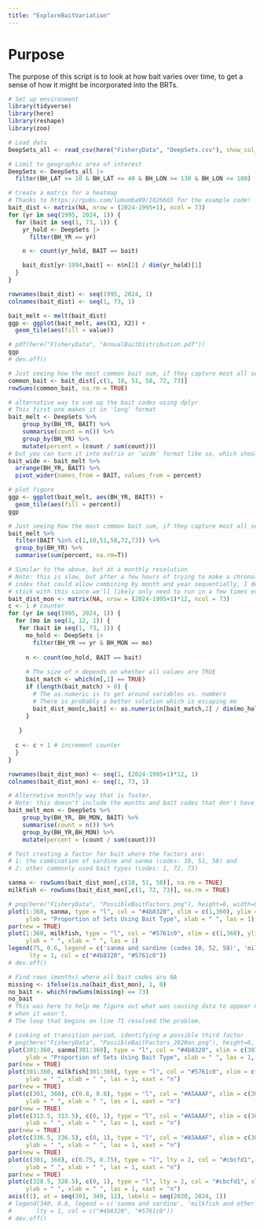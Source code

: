 ```yaml
---
title: "ExploreBaitVariation"
---
```


# Purpose
The purpose of this script is to look at how bait varies over time,
to get a sense of how it might be incorporated into the BRTs.

```r
# Set up environment
library(tidyverse)
library(here)
library(reshape)
library(zoo)
```

```r
# Load data
DeepSets_all <- read_csv(here("FisheryData", "DeepSets.csv"), show_col_types = FALSE)
```

```r
# Limit to geographic area of interest
DeepSets <- DeepSets_all |>
  filter(BH_LAT >= 10 & BH_LAT <= 40 & BH_LON >= 130 & BH_LON <= 180)
```

```r
# Create a matrix for a heatmap
# Thanks to https://rpubs.com/lumumba99/1026665 for the example code!
bait_dist <- matrix(NA, nrow = (2024-1995+1), ncol = 73)
for (yr in seq(1995, 2024, 1)) {
  for (bait in seq(1, 73, 1)) {
    yr_hold <- DeepSets |>
      filter(BH_YR == yr)

    n <- count(yr_hold, BAIT == bait)

    bait_dist[yr-1994,bait] <- n$n[2] / dim(yr_hold)[1]
  }
}

rownames(bait_dist) <- seq(1995, 2024, 1)
colnames(bait_dist) <- seq(1, 73, 1)

bait_melt <- melt(bait_dist)
ggp <- ggplot(bait_melt, aes(X1, X2)) + 
  geom_tile(aes(fill = value))

# pdf(here("FisheryData", "AnnualBaitDistribution.pdf"))
ggp                                                              
# dev.off()

```
```r
# Just seeing how the most common bait sum, if they capture most all sets
common_bait <- bait_dist[,c(1, 10, 51, 58, 72, 73)]
rowSums(common_bait, na.rm = TRUE)
```
```r
# alternative way to sum up the bait codes using dplyr
# This first one makes it in 'long' format
bait_melt <- DeepSets %>%
    group_by(BH_YR, BAIT) %>%
    summarise(count = n()) %>%
    group_by(BH_YR) %>%
    mutate(percent = (count / sum(count)))
# but you can turn it into matrix or 'wide' format like so, which should match the bait_dist above
bait_wide <- bait_melt %>% 
  arrange(BH_YR, BAIT) %>% 
  pivot_wider(names_from = BAIT, values_from = percent)

# plot figure
ggp <- ggplot(bait_melt, aes(BH_YR, BAIT)) + 
  geom_tile(aes(fill = percent))
ggp

# Just seeing how the most common bait sum, if they capture most all sets
bait_melt %>% 
  filter(BAIT %in% c(1,10,51,58,72,73)) %>% 
  group_by(BH_YR) %>% 
  summarise(sum(percent, na.rm=T))
```


```r
# Similar to the above, but at a monthly resolution
# Note: this is slow, but after a few hours of trying to make a chronological 
# index that could allow combining by month and year sequentially, I decided to 
# stick with this since we'll likely only need to run in a few times ever.
bait_dist_mon <- matrix(NA, nrow = (2024-1995+1)*12, ncol = 73)
c <- 1 # counter
for (yr in seq(1995, 2024, 1)) {
  for (mo in seq(1, 12, 1)) {
   for (bait in seq(1, 73, 1)) {
     mo_hold <- DeepSets |>
       filter(BH_YR == yr & BH_MON == mo)
     
     n <- count(mo_hold, BAIT == bait)
     
     # The size of n depends on whether all values are TRUE
     bait_match <- which(n[,1] == TRUE)
     if (length(bait_match) > 0) {
       # The as.numeric is to get around variables vs. numbers
       # There is probably a better solution which is escaping me
       bait_dist_mon[c,bait] <- as.numeric(n[bait_match,2] / dim(mo_hold)[1])
     }
     
   }
    
  c <- c + 1 # increment counter
  }
}

rownames(bait_dist_mon) <- seq(1, (2024-1995+1)*12, 1)
colnames(bait_dist_mon) <- seq(1, 73, 1)
```

```r
# Alternative monthly way that is faster. 
# Note: this doesn't include the months and bait codes that don't have any values, so it's like the above with na.omit()
bait_melt_mon <- DeepSets %>%
    group_by(BH_YR, BH_MON, BAIT) %>%
    summarise(count = n()) %>%
    group_by(BH_YR,BH_MON) %>%
    mutate(percent = (count / sum(count)))
```


```r
# Test creating a factor for bait where the factors are:
# 1: the combination of sardine and sanma (codes: 10, 51, 58) and
# 2: other commonly used bait types (codes: 1, 72, 73)

sanma <- rowSums(bait_dist_mon[,c(10, 51, 58)], na.rm = TRUE)
milkfish <- rowSums(bait_dist_mon[,c(1, 72, 73)], na.rm = TRUE)

# png(here("FisheryData", "PossibleBaitFactors.png"), height=6, width=9, res=300, unit="in")
plot(1:360, sanma, type = "l", col = "#4b8320", xlim = c(1,360), ylim = c(0,1),
     ylab = "Proportion of Sets Using Bait Type", xlab = " ", las = 1)
par(new = TRUE)
plot(1:360, milkfish, type = "l", col = "#5761c0", xlim = c(1,360), ylim = c(0,1),
     ylab = " ", xlab = " ", las = 1)
legend(75, 0.6, legend = c('sanma and sardine (codes 10, 52, 58)', 'milkfish and other (codes 1, 72, 73)'), 
      lty = 1, col = c("#4b8320", "#5761c0"))
# dev.off()
```

```r
# Find rows (months) where all bait codes are NA
missing <- ifelse(is.na(bait_dist_mon), 1, 0)
no_bait <- which(rowSums(missing) == 73)
no_bait
# This was here to help me figure out what was causing data to appear missing 
# when it wasn't.
# The loop that begins on line 71 resolved the problem.
```

```r
# Looking at transition period, identifying a possible third factor
# png(here("FisheryData", "PossibleBaitFactors_2020on.png"), height=6, width=9, res=300, unit="in")
plot(301:360, sanma[301:360], type = "l", col = "#4b8320", xlim = c(301,360), ylim = c(0,1),
     ylab = "Proportion of Sets Using Bait Type", xlab = " ", las = 1, xaxt = "n")
par(new = TRUE)
plot(301:360, milkfish[301:360], type = "l", col = "#5761c0", xlim = c(301,360), ylim = c(0,1),
     ylab = " ", xlab = " ", las = 1, xaxt = "n")
par(new = TRUE)
plot(c(301, 360), c(0.8, 0.8), type = "l", col = "#A5AAAF", xlim = c(301,360), ylim = c(0,1),
     ylab = " ", xlab = " ", las = 1, xaxt = "n")
par(new = TRUE)
plot(c(313.5, 313.5), c(0, 1), type = "l", col = "#A5AAAF", xlim = c(301,360), ylim = c(0,1),
     ylab = " ", xlab = " ", las = 1, xaxt = "n")
par(new = TRUE)
plot(c(336.5, 336.5), c(0, 1), type = "l", col = "#A5AAAF", xlim = c(301,360), ylim = c(0,1),
     ylab = " ", xlab = " ", las = 1, xaxt = "n")
par(new = TRUE)
plot(c(301, 360), c(0.75, 0.75), type = "l", lty = 2, col = "#cbcfd1", xlim = c(301,360), ylim = c(0,1),
     ylab = " ", xlab = " ", las = 1, xaxt = "n")
par(new = TRUE)
plot(c(328.5, 328.5), c(0, 1), type = "l", lty = 2, col = "#cbcfd1", xlim = c(301,360), ylim = c(0,1),
     ylab = " ", xlab = " ", las = 1, xaxt = "n")
axis((1), at = seq(301, 349, 12), labels = seq(2020, 2024, 1))
# legend(340, 0.6, legend = c('sanma and sardine', 'milkfish and other'), 
#       lty = 1, col = c("#4b8320", "#5761c0"))
# dev.off()
```
